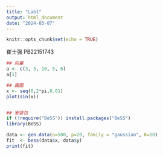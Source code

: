 ```yaml
---
title: "Lab1"
output: html_document
date: "2024-03-07"
---
```


```r
knitr::opts_chunk$set(echo = TRUE)
```

崔士强 PB22151743

```r
## 向量
a <- c(3, 5, 10, 5, 6)
a[1]

## 画图
x <- seq(0,2*pi,0.01)
plot(sin(x))


## 安装包
if (!require("BeSS")) install.packages("BeSS")
library(BeSS)

data <- gen.data(n=500, p=20, family = "gaussian", K=10)
fit  <- bess(data$x, data$y)
print(fit)
```
